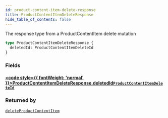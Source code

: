 ```yaml
---
id: product-content-item-delete-response
title: ProductContentItemDeleteResponse
hide_table_of_contents: false
---
```








The response type from a ProductContentItem delete mutation

```graphql
type ProductContentItemDeleteResponse {
  deletedId: ProductContentItemDeleteId
}
```


### Fields

#### [<code style={{ fontWeight: 'normal' }}>ProductContentItemDeleteResponse.<b>deletedId</b></code>](#)<Bullet />[`ProductContentItemDeleteId`](/demand/api/graphql-admin/reference/objects/product-content-item-delete-id) <Badge class="secondary" text="object"/>
> 
> 



### Returned by

[`deleteProductContentItem`](/demand/api/graphql-admin/reference/mutations/delete-product-content-item)  <Badge class="secondary" text="mutation"/>



